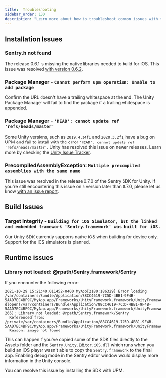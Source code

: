 ```yaml
---
title:  Troubleshooting
sidebar_order: 100
description: "Learn more about how to troubleshoot common issues with the Unity SDK. "
---
```


## Installation Issues

### Sentry.h not found

The release 0.6.1 is missing the native libraries needed to build for iOS. This issue was resolved [with version 0.6.2](https://github.com/getsentry/sentry-unity/blob/3053eafa333288a4bc9d101ee46db8f1473a7652/CHANGELOG.md#062).

### Package Manager - `Cannot perform upm operation: Unable to add package`

Confirm the URL doesn't have a trailing whitespace at the end. The Unity Package Manager will fail to find the package if a trailing whitespace is appended.

### Package Manager - `'HEAD': cannot update ref 'refs/heads/master'`

Some Unity versions, such as `2019.4.24f1` and `2020.3.2f1`, have a bug on UPM and fail to install with the error `'HEAD': cannot update ref 'refs/heads/master'`.
Unity has resolved this issue on newer releases. Learn more by checking the [Unity Issue Tracker](https://issuetracker.unity3d.com/issues/package-resolution-error-when-using-a-git-dependency-referencing-an-annotated-tag-in-its-git-url).

### PrecompiledAssemblyException: `Multiple precompiled assemblies with the same name`

This issue was resolved in the release 0.7.0 of the Sentry SDK for Unity.
If you're still encountering this issue on a version later than 0.7.0, please let us know [with an issue report](https://github.com/getsentry/sentry-unity/issues/new?assignees=&labels=&template=BUG_REPORT.md).

## Build Issues

### Target Integrity - `Building for iOS Simulator, but the linked and embedded framework 'Sentry.framework' was built for iOS.`

Our Unity SDK currently supports native iOS when building for device only. Support for the iOS simulators is planned.

## Runtime issues

### Library not loaded: @rpath/Sentry.framework/Sentry

If you encounter the following error:

```
2021-10-29 15:21:40.011452-0400 MyApp[2180:186329] Error loading /var/containers/Bundle/Application/88CC4619-7C5D-4BB1-9F4B-5AAD7EC4BF9C/MyApp.app/Frameworks/UnityFramework.framework/UnityFramework:  dlopen(/var/containers/Bundle/Application/88CC4619-7C5D-4BB1-9F4B-5AAD7EC4BF9C/MyApp.app/Frameworks/UnityFramework.framework/UnityFramework, 265): Library not loaded: @rpath/Sentry.framework/Sentry
  Referenced from: /private/var/containers/Bundle/Application/88CC4619-7C5D-4BB1-9F4B-5AAD7EC4BF9C/MyApp.app/Frameworks/UnityFramework.framework/UnityFramework
  Reason: image not found
```

This can happen if you've copied some of the SDK files directly to the Assets folder and the `Sentry.Unity.Editor.iOS.dll` which runs when you build an iOS player wasn't able to copy the `Sentry.framework` to the final app. Enabling debug mode in the Sentry editor window would display more information in the Unity console.

You can resolve this issue by installing the SDK with UPM.
